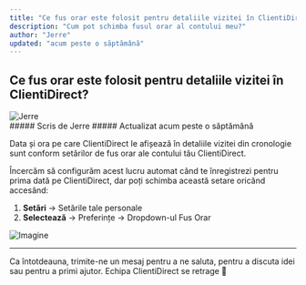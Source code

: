 ```yaml
---
title: "Ce fus orar este folosit pentru detaliile vizitei în ClientiDirect?"
description: "Cum pot schimba fusul orar al contului meu?"
author: "Jerre"
updated: "acum peste o săptămână"
---
```


## Ce fus orar este folosit pentru detaliile vizitei în ClientiDirect?

<div className="flex gap-2 items-center">
  <img
    src="/images/avatar.jpg"
    alt="Jerre"
    className="rounded-full"
    width={36}
    height={36}
  />
  <div>##### Scris de Jerre ##### Actualizat acum peste o săptămână</div>
</div>

Data și ora pe care ClientiDirect le afișează în detaliile vizitei din cronologie sunt conform setărilor de fus orar ale contului tău ClientiDirect.

Încercăm să configurăm acest lucru automat când te înregistrezi pentru prima dată pe ClientiDirect, dar poți schimba această setare oricând accesând:

1. **Setări** -> Setările tale personale
2. **Selectează** -> Preferințe -> Dropdown-ul Fus Orar

![Imagine](/images/snitcher-prefrences.png)

---

Ca întotdeauna, trimite-ne un mesaj pentru a ne saluta, pentru a discuta idei sau pentru a primi ajutor. Echipa ClientiDirect se retrage 👋
